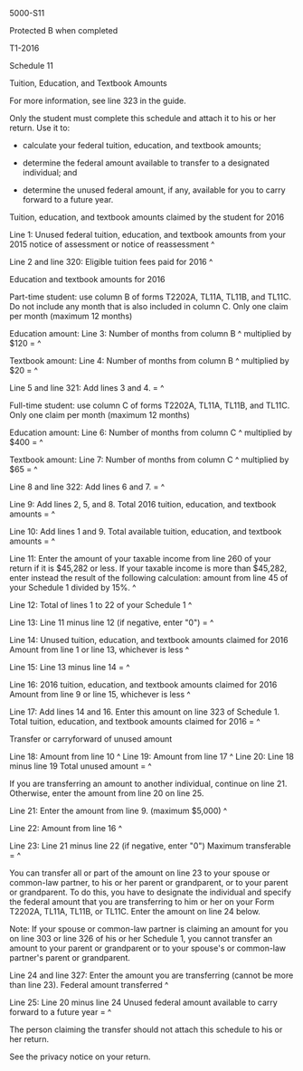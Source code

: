 ﻿5000-S11 
 
Protected B when completed 
 
T1-2016 
 
Schedule 11 
 
Tuition, Education, and Textbook Amounts 
 
For more information, see line 323 in the guide. 
 
Only the student must complete this schedule and attach it to his or her 
return. Use it to: 
 
- calculate your federal tuition, education, and textbook amounts; 
 
- determine the federal amount available to transfer to a designated 
individual; and 
 
- determine the unused federal amount, if any, available for you to carry 
forward to a future year. 
 
Tuition, education, and textbook amounts claimed by the student for 2016 
 
Line 1: Unused federal tuition, education, and textbook amounts from your 
2015 notice of assessment or notice of reassessment ^
 
Line 2 and line 320: Eligible tuition fees paid for 2016 ^
 
Education and textbook amounts for 2016 
 
Part-time student: use column B of forms T2202A, TL11A, TL11B, and TL11C. Do 
not include any month that is also included in column C. 
Only one claim per month (maximum 12 months) 
 
Education amount: 
Line 3: Number of months from column B ^
multiplied by $120 = ^
 
Textbook amount: 
Line 4: Number of months from column B ^
multiplied by $20 = ^
 
Line 5 and line 321: Add lines 3 and 4. = ^
 
Full-time student: use column C of forms T2202A, TL11A, TL11B, and TL11C. 
Only one claim per month (maximum 12 months) 
 
Education amount: 
Line 6: Number of months from column C ^
multiplied by $400 = ^
 
Textbook amount: 
Line 7: Number of months from column C ^
multiplied by $65 = ^
 
Line 8 and line 322: Add lines 6 and 7. = ^
 
Line 9: Add lines 2, 5, and 8. Total 2016 tuition, education, and textbook 
amounts = ^
 
Line 10: Add lines 1 and 9. Total available tuition, education, and textbook 
amounts = ^
 
Line 11: Enter the amount of your taxable income from line 260 of your return 
if it is $45,282 or less. If your taxable income is more than $45,282, enter 
instead the result of the following calculation: amount from line 45 of your 
Schedule 1 divided by 15%. ^
 
Line 12: Total of lines 1 to 22 of your Schedule 1 ^
 
Line 13: Line 11 minus line 12 (if negative, enter "0") = ^
 
Line 14: Unused tuition, education, and textbook amounts claimed for 2016 
Amount from line 1 or line 13, whichever is less ^
 
Line 15: Line 13 minus line 14 = ^
 
Line 16: 2016 tuition, education, and textbook amounts claimed for 2016 
Amount from line 9 or line 15, whichever is less ^
 
Line 17: Add lines 14 and 16. Enter this amount on line 323 of Schedule 1. 
Total tuition, education, and textbook amounts claimed for 2016 = ^
 
Transfer or carryforward of unused amount 
 
Line 18: Amount from line 10 ^
Line 19: Amount from line 17 ^
Line 20: Line 18 minus line 19 Total unused amount = ^
 
If you are transferring an amount to another individual, continue on line 21. 
Otherwise, enter the amount from line 20 on line 25. 
 
Line 21: Enter the amount from line 9. (maximum $5,000) ^
 
Line 22: Amount from line 16 ^
 
Line 23: Line 21 minus line 22 (if negative, enter "0") Maximum transferable 
= ^
 
You can transfer all or part of the amount on line 23 to your spouse or 
common-law partner, to his or her parent or grandparent, or to your parent or 
grandparent. To do this, you have to designate the individual and specify the 
federal amount that you are transferring to him or her on your Form T2202A, 
TL11A, TL11B, or TL11C. Enter the amount on line 24 below. 
 
Note: 
If your spouse or common-law partner is claiming an amount for you on line 
303 or line 326 of his or her Schedule 1, you cannot transfer an amount to 
your parent or grandparent or to your spouse's or common-law partner's parent 
or grandparent. 
 
Line 24 and line 327: Enter the amount you are transferring (cannot be more 
than line 23). Federal amount transferred ^
 
Line 25: Line 20 minus line 24 Unused federal amount available to carry 
forward to a future year = ^
 
The person claiming the transfer should not attach this schedule to his or 
her return. 
 
See the privacy notice on your return.
